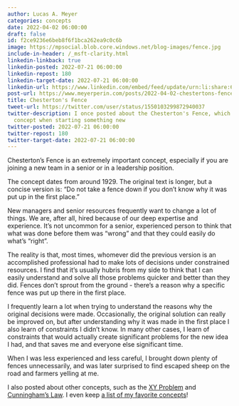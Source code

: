 ```yaml
---
author: Lucas A. Meyer
categories: concepts
date: 2022-04-02 06:00:00
draft: false
id: f2ce9236e6beb8f6f1bca262ea9c0c6b
image: https://mpsocial.blob.core.windows.net/blog-images/fence.jpg
include-in-header: /_msft-clarity.html
linkedin-linkback: true
linkedin-posted: 2022-07-21 06:00:00
linkedin-repost: 180
linkedin-target-date: 2022-07-21 06:00:00
linkedin-url: https://www.linkedin.com/embed/feed/update/urn:li:share:6956096747974643712
post-url: https://www.meyerperin.com/posts/2022-04-02-chestertons-fence.html
title: Chesterton's Fence
tweet-url: https://twitter.com/user/status/1550103299872940037
twitter-description: I once posted about the Chesterton's Fence, which is an important
  concept when starting something new
twitter-posted: 2022-07-21 06:00:00
twitter-repost: 180
twitter-target-date: 2022-07-21 06:00:00
---
```


Chesterton’s Fence is an extremely important concept, especially if you are joining a new team in a senior or in a leadership position. 

The concept dates from around 1929. The original text is longer, but a concise version is: "Do not take a fence down if you don't know why it was put up in the first place." 

New managers and senior resources frequently want to change a lot of things. We are, after all, hired because of our deep expertise and experience. It's not uncommon for a senior, experienced person to think that what was done before them was "wrong" and that they could easily do what's "right".

The reality is that, most times, whomever did the previous version is an accomplished professional had to make lots of decisions under constrained resources. I find that it's usually hubris from my side to think that I can easily understand and solve all those problems quicker and better than they did. Fences don't sprout from the ground - there's a reason why a specific fence was put up there in the first place. 

I frequently learn a lot when trying to understand the reasons why the original decisions were made. Occasionally, the original solution can really be improved on, but after understanding why it was made in the first place I also learn of constraints I didn't know. In many other cases, I learn of constraints that would actually create significant problems for the new idea I had, and that saves me and everyone else significant time.

When I was less experienced and less careful, I brought down plenty of fences unnecessarily, and was later surprised to find escaped sheep on the road and farmers yelling at me.

I also posted about other concepts, such as the [XY Problem](/posts/2021-07-22-the-xy-problem.qmd) and [Cunningham's Law](/posts/2021-11-04-cunninghams-law.qmd). I even keep [a list of my favorite concepts](/posts/2022-07-25-concepts.qmd)!